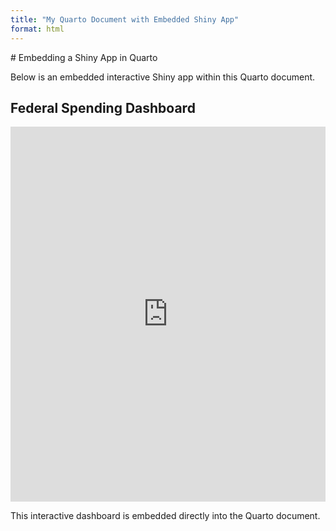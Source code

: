 ```yaml
---
title: "My Quarto Document with Embedded Shiny App"
format: html
---
```


\# Embedding a Shiny App in Quarto

Below is an embedded interactive Shiny app within this Quarto document.

## Federal Spending Dashboard

<iframe src="https://eidc.shinyapps.io/Federal_Spending_Dashboard/" style="border: none; width: 100%; height: 600px;"></iframe>


This interactive dashboard is embedded directly into the Quarto document.
